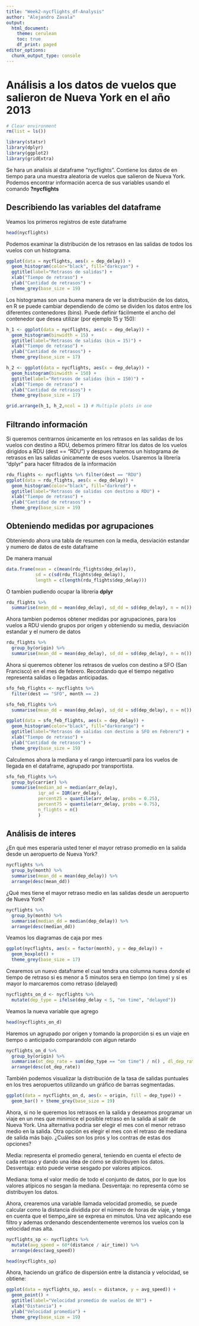 ```yaml
---
title: "Week2-nycflights_df-Analysis"
author: "Alejandro Zavala"
output:
  html_document:
    theme: cerulean
    toc: true
    df_print: paged
editor_options: 
  chunk_output_type: console
---
```


# Análisis a los datos de vuelos que salieron de Nueva York en el año 2013

```r
# Clear environment
rm(list = ls())
```

```r
library(statsr)
library(dplyr)
library(ggplot2)
library(gridExtra)
```

Se hara un analisis al dataframe "nycflights". Contiene los datos de en tiempo para una muestra aleatoria de vuelos que salieron de Nueva York. Podemos encontrar información acerca de sus variables usando el comando **?nycflights**

## Describiendo las variables del dataframe

Veamos los primeros registros de este dataframe

```r
head(nycflights)
```

Podemos examinar la distribución de los retrasos en las salidas de todos los vuelos con un histograma.

```r
ggplot(data = nycflights, aes(x = dep_delay)) + 
  geom_histogram(color="black", fill="darkcyan") + 
  ggtitle(label="Retrasos de salidas") +
  xlab("Tiempo de retraso") +
  ylab("Cantidad de retrasos") +
  theme_grey(base_size = 19)
```

Los histogramas son una buena manera de ver la distribución de los datos, en R se puede cambiar dependiendo de cómo se dividen los datos entre los diferentes contenedores (bins). Puede definir fácilmente el ancho del contenedor que desea utilizar (por ejemplo 15 y 150):

```r
h_1 <- ggplot(data = nycflights, aes(x = dep_delay)) +
  geom_histogram(binwidth = 15) +
  ggtitle(label="Retrasos de salidas (bin = 15)") +
  xlab("Tiempo de retraso") +
  ylab("Cantidad de retrasos") +
  theme_grey(base_size = 17)

h_2 <- ggplot(data = nycflights, aes(x = dep_delay)) +
  geom_histogram(binwidth = 150) +
  ggtitle(label="Retrasos de salidas (bin = 150)") +
  xlab("Tiempo de retraso") +
  ylab("Cantidad de retrasos") +
  theme_grey(base_size = 17)

grid.arrange(h_1, h_2,ncol = 1) # Multiple plots in one
```

## Filtrando información

Si queremos centrarnos únicamente en los retrasos en las salidas de los vuelos con destino a RDU, debemos primero filtrar los datos de los vuelos dirigidos a RDU (dest == "RDU") y despues haremos un histograma de retrasos en las salidas únicamente de esos vuelos.
Usaremos la libreria "dplyr" para hacer filtrados de la información

```r
rdu_flights <- nycflights %>% filter(dest == "RDU")
ggplot(data = rdu_flights, aes(x = dep_delay)) +
  geom_histogram(color="black", fill="darkred") +
  ggtitle(label="Retrasos de salidas con destino a RDU") +
  xlab("Tiempo de retraso") +
  ylab("Cantidad de retrasos") +
  theme_grey(base_size = 19)
```

## Obteniendo medidas por agrupaciones

Obteniendo ahora una tabla de resumen con la media, desviación estandar y numero de datos de este dataframe

De manera manual

```r
data.frame(mean = c(mean(rdu_flights$dep_delay)),
           sd = c(sd(rdu_flights$dep_delay)),
           length = c(length(rdu_flights$dep_delay)))
```

O tambien pudiendo ocupar la libreria **dplyr**

```r
rdu_flights %>%
  summarise(mean_dd = mean(dep_delay), sd_dd = sd(dep_delay), n = n())
```

Ahora tambien podemos obtener medidas por agrupaciones, para los vuelos a RDU viendo grupos por origen y obteniendo su media, desviación estandar y el numero de datos

```r
rdu_flights %>%
  group_by(origin) %>%
  summarise(mean_dd = mean(dep_delay), sd_dd = sd(dep_delay), n = n())
```

Ahora si queremos obtener los retrasos de vuelos con destino a SFO (San Francisco) en el mes de febrero. Recordando que el tiempo negativo representa salidas o llegadas anticipadas.

```r
sfo_feb_flights <- nycflights %>%
  filter(dest == "SFO", month == 2)

sfo_feb_flights %>%
  summarise(mean_dd = mean(dep_delay), sd_dd = sd(dep_delay), n = n())

ggplot(data = sfo_feb_flights, aes(x = dep_delay)) +
  geom_histogram(color="black", fill="darkorange") +
  ggtitle(label="Retrasos de salidas con destino a SFO en Febrero") +
  xlab("Tiempo de retraso") +
  ylab("Cantidad de retrasos") +
  theme_grey(base_size = 19)
```

Calculemos ahora la mediana y el rango intercuartil para los vuelos de llegada en el dataframe, agrupado por transportista.

```r
sfo_feb_flights %>%
  group_by(carrier) %>%
  summarise(median_ad = median(arr_delay),
            iqr_ad = IQR(arr_delay),
            percent25 = quantile(arr_delay, probs = 0.25),
            percent75 = quantile(arr_delay, probs = 0.75),
            n_flights = n()
            )
```

## Análisis de interes

¿En qué mes esperaría usted tener el mayor retraso promedio en la salida desde un aeropuerto de Nueva York?

```r
nycflights %>%
  group_by(month) %>%
  summarise(mean_dd = mean(dep_delay)) %>%
  arrange(desc(mean_dd))
```

¿Qué mes tiene el mayor retraso medio en las salidas desde un aeropuerto de Nueva York?

```r
nycflights %>%
  group_by(month) %>%
  summarise(median_dd = median(dep_delay)) %>%
  arrange(desc(median_dd))
```

Veamos los diagramas de caja por mes

```r
ggplot(nycflights, aes(x = factor(month), y = dep_delay)) +
  geom_boxplot() +
  theme_grey(base_size = 17)
```

Crearemos un nuevo dataframe el cual tendra una columna nueva donde el tiempo de retraso si es menor a 5 minutos sera en tiempo (on time) y si es mayor lo marcaremos como retraso (delayed)

```r
nycflights_on_d <- nycflights %>%
  mutate(dep_type = ifelse(dep_delay < 5, "on time", "delayed"))
```

Veamos la nueva variable que agrego

```r
head(nycflights_on_d)
```

Haremos un agrupado por origen y tomando la proporción si es un viaje en tiempo o anticipado comparandolo con algun retardo

```r
nycflights_on_d %>%
  group_by(origin) %>%
  summarise(ot_dep_rate = sum(dep_type == "on time") / n() , dl_dep_rate = sum(dep_type != "on time") / n()) %>%
  arrange(desc(ot_dep_rate))
```

También podemos visualizar la distribución de la tasa de salidas puntuales en los tres aeropuertos utilizando un gráfico de barras segmentadas.

```r
ggplot(data = nycflights_on_d, aes(x = origin, fill = dep_type)) +
  geom_bar() + theme_grey(base_size = 19)
```

Ahora, si no le queremos los retrasos en la salida y deseamos programar un viaje en un mes que minimice el posible retraso en la salida al salir de Nueva York. Una alternativa podria ser elegir el mes con el menor retraso medio en la salida. Otra opción es elegir el mes con el retraso de mediana de salida más bajo. ¿Cuáles son los pros y los contras de estas dos opciones?

Media: representa el promedio general, teniendo en cuenta el efecto de cada retraso y dando una idea de cómo se distribuyen los datos. Desventaja: esto puede verse sesgado por valores atípicos.

Mediana: toma el valor medio de todo el conjunto de datos, por lo que los valores atípicos no sesgan la mediana. Desventaja: no representa cómo se distribuyen los datos.

Ahora, crearemos una variable llamada velocidad promedio, se puede calcular como la distancia dividida por el número de horas de viaje, y tenga en cuenta que el tiempo_aire se expresa en minutos. Una vez aplicando ese filtro y ademas ordenando descendentemente veremos los vuelos con la velocidad mas alta.

```r
nycflights_sp <- nycflights %>%
  mutate(avg_speed = 60*(distance / air_time)) %>%
  arrange(desc(avg_speed))

head(nycflights_sp)
```

Ahora, haciendo un gráfico de dispersión entre la distancia y velocidad, se obtiene:

```r
ggplot(data = nycflights_sp, aes(x = distance, y = avg_speed)) + 
  geom_point() +
  ggtitle(label="Velocidad promedio de vuelos de NY") +
  xlab("Distancia") +
  ylab("Velocidad promedio") +
  theme_grey(base_size = 19)
```
